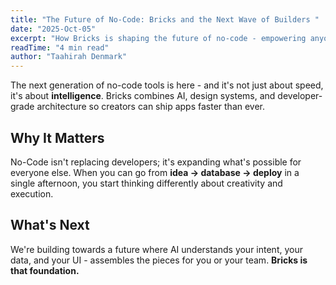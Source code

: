 ```yaml
---
title: "The Future of No-Code: Bricks and the Next Wave of Builders "
date: "2025-Oct-05"
excerpt: "How Bricks is shaping the future of no-code - empowering anyone to turn ideas into production-ready appswith AI, design, and simplicity at its core."
readTime: "4 min read"
author: "Taahirah Denmark"
---
```


The next generation of no-code tools is here - and it's not just about speed, it's about **intelligence**.
Bricks combines AI, design systems, and developer-grade architecture so creators can ship apps faster than ever.

## Why It Matters

No-Code isn't replacing developers; it's expanding what's possible for everyone else. When you can go from **idea → database → deploy** in a single afternoon, you start thinking differently about creativity and execution.

## What's Next

We're building towards a future where AI understands your intent, your data, and your UI - assembles the pieces for you or your team.
**Bricks is that foundation.**
